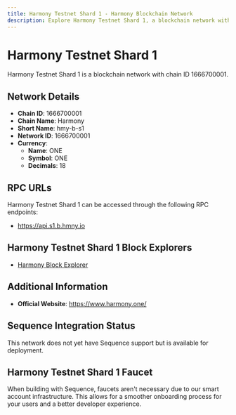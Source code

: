 ```yaml
--- 
title: Harmony Testnet Shard 1 - Harmony Blockchain Network
description: Explore Harmony Testnet Shard 1, a blockchain network with chain ID 1666700001. Learn about its native currency, ONE, and how to interact with the network.
---
```


# Harmony Testnet Shard 1

Harmony Testnet Shard 1 is a blockchain network with chain ID 1666700001.

## Network Details

- **Chain ID**: 1666700001
- **Chain Name**: Harmony
- **Short Name**: hmy-b-s1
- **Network ID**: 1666700001
- **Currency**: 
  - **Name**: ONE
  - **Symbol**: ONE
  - **Decimals**: 18

## RPC URLs

Harmony Testnet Shard 1 can be accessed through the following RPC endpoints:

- https://api.s1.b.hmny.io

## Harmony Testnet Shard 1 Block Explorers

- [Harmony Block Explorer](https://explorer.testnet.harmony.one)

## Additional Information

- **Official Website**: https://www.harmony.one/

## Sequence Integration Status

This network does not yet have Sequence support but is available for deployment.

## Harmony Testnet Shard 1 Faucet

When building with Sequence, faucets aren't necessary due to our smart account infrastructure. This allows for a smoother onboarding process for your users and a better developer experience.
